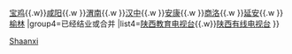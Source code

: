 {{Navbox
|name=陕西省的电视台
|title=陕西省的电视台
|state=
|group1=省级电视台
|list1=[[陕西广播电视台]]（[[陕西卫视]]）
|group2=副省级城市电视台
|list2=[[西安广播电视台|西安]]
|group3=地级城市电视台
|list3=[[铜川电视台|铜川]]{{.w}}[[宝鸡电视台|宝鸡]]{{.w}}[[咸阳电视台|咸阳]]{{.w }}[[渭南电视台|渭南]]{{.w }}[[汉中电视台|汉中]]{{.w }}[[安康电视台|安康]]{{.w }}[[商洛电视台|商洛]]{{.w }}[[延安广播电视台|延安]]{{.w }}[[榆林广播电视台|榆林]]
|group4=已经结业或合并
|list4=[[陕西教育电视台]]{{.w}}[[陕西有线电视台]]
}}<noinclude>[[Category:中国电视模板|Shaanxi]]</noinclude>
